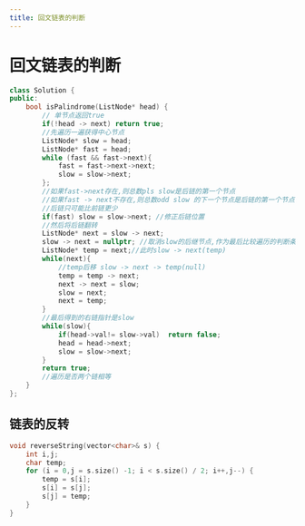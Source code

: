```yaml
---
title: 回文链表的判断
---
```


# 回文链表的判断

```cpp
class Solution {
public:
    bool isPalindrome(ListNode* head) {
        // 单节点返回true
        if(!head -> next) return true;
        //先遍历一遍获得中心节点
        ListNode* slow = head;
        ListNode* fast = head;
        while (fast && fast->next){
            fast = fast->next->next;
            slow = slow->next;
        };
        //如果fast->next存在,则总数pls slow是后链的第一个节点
        //如果fast -> next不存在,则总数odd slow 的下一个节点是后链的第一个节点
        //后链只可能比前链更少
        if(fast) slow = slow->next; //修正后链位置
        //然后将后链翻转
        ListNode* next = slow -> next;
        slow -> next = nullptr; //取消slow的后继节点,作为最后比较遍历的判断条件
        ListNode* temp = next;//此时slow -> next(temp)
        while(next){
            //temp后移 slow -> next -> temp(null)
            temp = temp -> next;
            next -> next = slow;
            slow = next;
            next = temp;
        }
        //最后得到的右链指针是slow
        while(slow){
            if(head->val!= slow->val)  return false;
            head = head->next;
            slow = slow->next;
        }
        return true;
        //遍历是否两个链相等
    }
};
```

## 链表的反转

```cpp
void reverseString(vector<char>& s) {
    int i,j;
    char temp;
    for (i = 0,j = s.size() -1; i < s.size() / 2; i++,j--) {
        temp = s[i];
        s[i] = s[j];
        s[j] = temp;
    }
}
```
